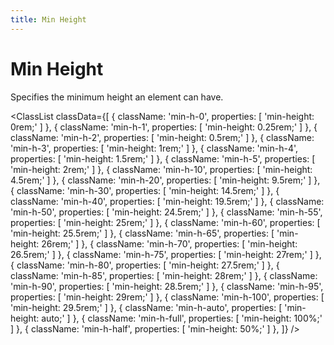 ```yaml
---
title: Min Height
---
```



# Min Height

Specifies the minimum height an element can have.

<ClassList
  classData={[
    {
      className: 'min-h-0',
      properties: [
        'min-height: 0rem;'
      ]
    },
    {
      className: 'min-h-1',
      properties: [
        'min-height: 0.25rem;'
      ]
    },
    {
      className: 'min-h-2',
      properties: [
        'min-height: 0.5rem;'
      ]
    },
    {
      className: 'min-h-3',
      properties: [
        'min-height: 1rem;'
      ]
    },
    {
      className: 'min-h-4',
      properties: [
        'min-height: 1.5rem;'
      ]
    },
    {
      className: 'min-h-5',
      properties: [
        'min-height: 2rem;'
      ]
    },
    {
      className: 'min-h-10',
      properties: [
        'min-height: 4.5rem;'
      ]
    },
    {
      className: 'min-h-20',
      properties: [
        'min-height: 9.5rem;'
      ]
    },
    {
      className: 'min-h-30',
      properties: [
        'min-height: 14.5rem;'
      ]
    },
    {
      className: 'min-h-40',
      properties: [
        'min-height: 19.5rem;'
      ]
    },
    {
      className: 'min-h-50',
      properties: [
        'min-height: 24.5rem;'
      ]
    },
    {
      className: 'min-h-55',
      properties: [
        'min-height: 25rem;'
      ]
    },
    {
      className: 'min-h-60',
      properties: [
        'min-height: 25.5rem;'
      ]
    },
    {
      className: 'min-h-65',
      properties: [
        'min-height: 26rem;'
      ]
    },
    {
      className: 'min-h-70',
      properties: [
        'min-height: 26.5rem;'
      ]
    },
    {
      className: 'min-h-75',
      properties: [
        'min-height: 27rem;'
      ]
    },
    {
      className: 'min-h-80',
      properties: [
        'min-height: 27.5rem;'
      ]
    },
    {
      className: 'min-h-85',
      properties: [
        'min-height: 28rem;'
      ]
    },
    {
      className: 'min-h-90',
      properties: [
        'min-height: 28.5rem;'
      ]
    },
    {
      className: 'min-h-95',
      properties: [
        'min-height: 29rem;'
      ]
    },
    {
      className: 'min-h-100',
      properties: [
        'min-height: 29.5rem;'
      ]
    },
    {
      className: 'min-h-auto',
      properties: [
        'min-height: auto;'
      ]
    },
    {
      className: 'min-h-full',
      properties: [
        'min-height: 100%;'
      ]
    },
    {
      className: 'min-h-half',
      properties: [
        'min-height: 50%;'
      ]
    },
  ]}
/>